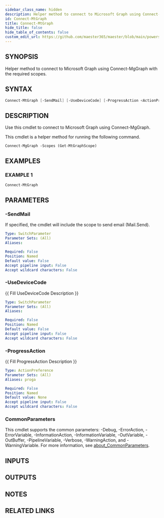 ```yaml
---
sidebar_class_name: hidden
description: Helper method to connect to Microsoft Graph using Connect-MgGraph with the required scopes.
id: Connect-MtGraph
title: Connect-MtGraph
hide_title: false
hide_table_of_contents: false
custom_edit_url: https://github.com/maester365/maester/blob/main/powershell/public/Connect-MtGraph.ps1
---
```


## SYNOPSIS

Helper method to connect to Microsoft Graph using Connect-MgGraph with the required scopes.

## SYNTAX

```powershell
Connect-MtGraph [-SendMail] [-UseDeviceCode] [-ProgressAction <ActionPreference>] [<CommonParameters>]
```

## DESCRIPTION

Use this cmdlet to connect to Microsoft Graph using Connect-MgGraph.

This cmdlet is a helper method for running the following command.
```
Connect-MgGraph -Scopes (Get-MtGraphScope)
```

## EXAMPLES

### EXAMPLE 1

```powershell
Connect-MtGraph
```

## PARAMETERS

### -SendMail

If specified, the cmdlet will include the scope to send email (Mail.Send).

```yaml
Type: SwitchParameter
Parameter Sets: (All)
Aliases:

Required: False
Position: Named
Default value: False
Accept pipeline input: False
Accept wildcard characters: False
```

### -UseDeviceCode

\{\{ Fill UseDeviceCode Description \}\}

```yaml
Type: SwitchParameter
Parameter Sets: (All)
Aliases:

Required: False
Position: Named
Default value: False
Accept pipeline input: False
Accept wildcard characters: False
```

### -ProgressAction

\{\{ Fill ProgressAction Description \}\}

```yaml
Type: ActionPreference
Parameter Sets: (All)
Aliases: proga

Required: False
Position: Named
Default value: None
Accept pipeline input: False
Accept wildcard characters: False
```

### CommonParameters

This cmdlet supports the common parameters: -Debug, -ErrorAction, -ErrorVariable, -InformationAction, -InformationVariable, -OutVariable, -OutBuffer, -PipelineVariable, -Verbose, -WarningAction, and -WarningVariable. For more information, see [about_CommonParameters](http://go.microsoft.com/fwlink/?LinkID=113216).

## INPUTS

## OUTPUTS

## NOTES

## RELATED LINKS
